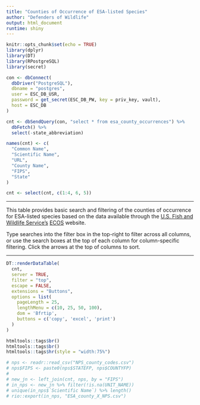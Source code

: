 ```yaml
---
title: "Counties of Occurrence of ESA-listed Species"
author: "Defenders of Wildlife"
output: html_document
runtime: shiny
---
```


```r
knitr::opts_chunk$set(echo = TRUE)
library(dplyr)
library(DT)
library(RPostgreSQL)
library(secret)

con <- dbConnect(
  dbDriver("PostgreSQL"),
  dbname = "postgres",
  user = ESC_DB_USR,
  password = get_secret(ESC_DB_PW, key = priv_key, vault),
  host = ESC_DB
)

cnt <- dbSendQuery(con, "select * from esa_county_occurrences") %>% 
  dbFetch() %>%
  select(-state_abbreviation)

names(cnt) <- c(
  "Common Name",
  "Scientific Name",
  "URL",
  "County Name",
  "FIPS",
  "State"
)

cnt <- select(cnt, c(1:4, 6, 5))
```

<hr style='width=75%'>

This table provides basic search and filtering of the counties of occurrence for 
ESA-listed species based on the data available through the [U.S. Fish and Wildlife Service's](http://www.fws.gov) 
[ECOS](https://ecos.fws.gov) website. 

Type searches into the filter box in the 
top-right to filter across all columns, or use the search boxes at the top of 
each column for column-specific filtering. Click the arrows at the top of columns
to sort.

<hr style='width=75%'>

```r
DT::renderDataTable(
  cnt,
  server = TRUE,
  filter = "top",
  escape = FALSE,
  extensions = "Buttons",
  options = list(
    pageLength = 25,
    lengthMenu = c(10, 25, 50, 100),
    dom = 'Bfrtip',
    buttons = c('copy', 'excel', 'print')
  )
)

htmltools::tags$br()
htmltools::tags$br()
htmltools::tags$hr(style = "width:75%")
```


```r
# nps <- readr::read_csv("NPS_county_codes.csv")
# nps$FIPS <- paste0(nps$STATEFP, nps$COUNTYFP)
# 
# new_jn <- left_join(cnt, nps, by = "FIPS")
# in_nps <- new_jn %>% filter(!is.na(UNIT_NAME))
# unique(in_nps$`Scientific Name`) %>% length()
# rio::export(in_nps, "ESA_county_X_NPS.csv")
```
